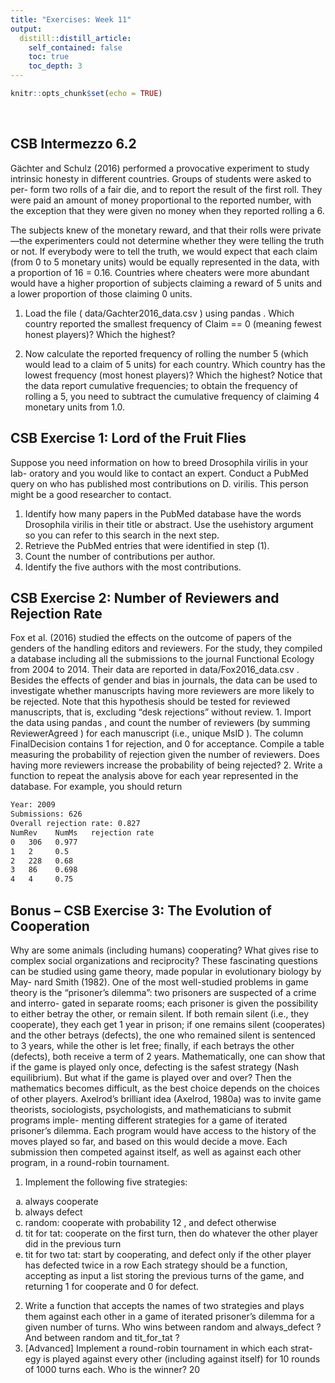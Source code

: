 ```yaml
---
title: "Exercises: Week 11"
output:
  distill::distill_article:
    self_contained: false
    toc: true
    toc_depth: 3
---
```


```r
knitr::opts_chunk$set(echo = TRUE)
```

<br>

## CSB Intermezzo 6.2

Gächter and Schulz (2016) performed a provocative experiment to study
intrinsic honesty in different countries. Groups of students were asked to per-
form two rolls of a fair die, and to report the result of the first roll. They
were paid an amount of money proportional to the reported number, with
the exception that they were given no money when they reported rolling a 6.

The subjects knew of the monetary reward, and that their rolls were
private—the experimenters could not determine whether they were telling
the truth or not. If everybody were to tell the truth, we would expect that each
claim (from 0 to 5 monetary units) would be equally represented in the data,
with a proportion of 16 = 0.16. Countries where cheaters were more abundant
would have a higher proportion of subjects claiming a reward of 5 units and
a lower proportion of those claiming 0 units.

1. Load the file ( data/Gachter2016_data.csv ) using pandas . Which
country reported the smallest frequency of Claim == 0 (meaning
fewest honest players)? Which the highest?

2. Now calculate the reported frequency of rolling the number 5 (which
would lead to a claim of 5 units) for each country. Which country has
the lowest frequency (most honest players)? Which the highest? Notice
that the data report cumulative frequencies; to obtain the frequency of
rolling a 5, you need to subtract the cumulative frequency of claiming
4 monetary units from 1.0.

## CSB Exercise 1: Lord of the Fruit Flies

Suppose you need information on how to breed Drosophila virilis in your lab-
oratory and you would like to contact an expert. Conduct a PubMed query
on who has published most contributions on D. virilis. This person might be
a good researcher to contact.

1. Identify how many papers in the PubMed database have the words
Drosophila virilis in their title or abstract. Use the usehistory argument
so you can refer to this search in the next step.
2. Retrieve the PubMed entries that were identified in step (1).
3. Count the number of contributions per author.
4. Identify the five authors with the most contributions.

## CSB Exercise 2: Number of Reviewers and Rejection Rate

Fox et al. (2016) studied the effects on the outcome of papers of the genders
of the handling editors and reviewers. For the study, they compiled a database
including all the submissions to the journal Functional Ecology from 2004 to
2014. Their data are reported in data/Fox2016_data.csv . Besides the effects
of gender and bias in journals, the data can be used to investigate whether
manuscripts having more reviewers are more likely to be rejected. Note that
this hypothesis should be tested for reviewed manuscripts, that is, excluding
“desk rejections” without review.
1. Import the data using pandas , and count the number of reviewers (by
summing ReviewerAgreed ) for each manuscript (i.e., unique MsID ). The
column FinalDecision contains 1 for rejection, and 0 for acceptance.
Compile a table measuring the probability of rejection given the number
of reviewers. Does having more reviewers increase the probability of
being rejected?
2. Write a function to repeat the analysis above for each year represented
in the database. For example, you should return


```sh
Year: 2009
Submissions: 626
Overall rejection rate: 0.827
NumRev    NumMs   rejection rate
0   306   0.977
1   2     0.5
2   228   0.68
3   86    0.698
4   4     0.75
```

## Bonus -- CSB Exercise 3: The Evolution of Cooperation

Why are some animals (including humans) cooperating? What gives rise to
complex social organizations and reciprocity? These fascinating questions can
be studied using game theory, made popular in evolutionary biology by May-
nard Smith (1982). One of the most well-studied problems in game theory is
the “prisoner’s dilemma”: two prisoners are suspected of a crime and interro-
gated in separate rooms; each prisoner is given the possibility to either betray
the other, or remain silent. If both remain silent (i.e., they cooperate), they
each get 1 year in prison; if one remains silent (cooperates) and the other
betrays (defects), the one who remained silent is sentenced to 3 years, while
the other is let free; finally, if each betrays the other (defects), both receive a
term of 2 years. Mathematically, one can show that if the game is played only
once, defecting is the safest strategy (Nash equilibrium). But what if the game
is played over and over? Then the mathematics becomes difficult, as the best
choice depends on the choices of other players.
Axelrod’s brilliant idea (Axelrod, 1980a) was to invite game theorists,
sociologists, psychologists, and mathematicians to submit programs imple-
menting different strategies for a game of iterated prisoner’s dilemma. Each
program would have access to the history of the moves played so far, and
based on this would decide a move. Each submission then competed against
itself, as well as against each other program, in a round-robin tournament.

1. Implement the following five strategies:
(a) always cooperate
(b) always defect
(c) random: cooperate with probability 12 , and defect otherwise
(d) tit for tat: cooperate on the first turn, then do whatever the other
player did in the previous turn
(e) tit for two tat: start by cooperating, and defect only if the other
player has defected twice in a row
Each strategy should be a function, accepting as input a list storing the
previous turns of the game, and returning 1 for cooperate and 0 for
defect.
2. Write a function that accepts the names of two strategies and plays them
against each other in a game of iterated prisoner’s dilemma for a given
number of turns. Who wins between random and always_defect ? And
between random and tit_for_tat ?
3. [Advanced] Implement a round-robin tournament in which each strat-
egy is played against every other (including against itself) for 10 rounds
of 1000 turns each. Who is the winner? 20
